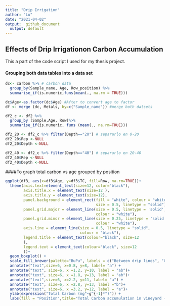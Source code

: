 ```yaml
---
title: "Drip Irrigation"
author: "Lu"
date: "2021-04-02"
output:  github_document
  output: default
---
```

## Effects of Drip Irrigationon Carbon Accumulation

This a part of the code script I used for my thesis project.

#### Grouping both data tables into a data set
```r
dc<- carbon %>% # carbon data
  group_by(Sample_name, Age, Row_position) %>%
  summarise_if(is.numeric,funs(mean(., na.rm = TRUE)))

dc$Age<-as.factor(dc$Age) #After to convert age to factor
df <- merge (dc, Metals, by=c("Sample_name")) #merge both datsets

df2_c <- df2 %>%
  group_by (Sample,Age, Row)%>%
  summarise_if(is.numeric, funs (mean(., na.rm=TRUE)))

df2_20 <- df2_c %>% filter(Depth=="20") # separarlo en 0-20
df2_20$Rep <-NULL
df2_20$Depth <-NULL

df2_40 <- df2_c %>% filter(Depth=="40") # separarlo en 20-40
df2_40$Rep <-NULL
df2_40$Depth <-NULL
```


####To graph total carbon vs age grouped by position
```r
ggplot(df3, aes(x=df3$Age, y=df3$TC, fill=Row, na.rm=TRUE))+ 
  theme(axis.text=element_text(size=12, color="black"), 
        axis.title.x = element_text(size=12 ),
        axis.title.y = element_text(size=12),
        panel.background = element_rect(fill = "white", colour = "white",
                                        size = 0.5, linetype = "solid"),
        panel.grid.major = element_line(size = 0.5, linetype = 'solid',
                                        colour = "white"), 
        panel.grid.minor = element_line(size = 0.25, linetype = 'solid',
                                        colour = "white"),
        axis.line = element_line(size = 0.5, linetype = "solid",
                                 colour = "black"),
        legend.title = element_text(colour="black", size=12 
        ),
        legend.text = element_text(colour="black", size=12 
        ))+
  geom_boxplot() + 
  scale_fill_brewer(palette="BuPu", labels = c("Between drip lines", "Under drip line"))+
  annotate("text",size=6, x=0.8, y=8, label= "a") + 
  annotate("text", size=6, x =1.2, y=10, label = "ab")+
  annotate("text", size=6, x =1.8, y=13, label = "ab")+
  annotate("text",size=6, x=2.2, y=11, label= "a") + 
  annotate("text", size=6, x =2.8, y=13, label ="b")+
  annotate("text", size=6, x =3.2, y=12, label = "a")+
  ylab(expression("Total Carbon (mg"~g^{-1}*")")) +
  labs(fill = "Position",title="Total Carbon accumulation in vineyard - 0 to 20 cm",x="Time of drip irrigation (years)")

```

